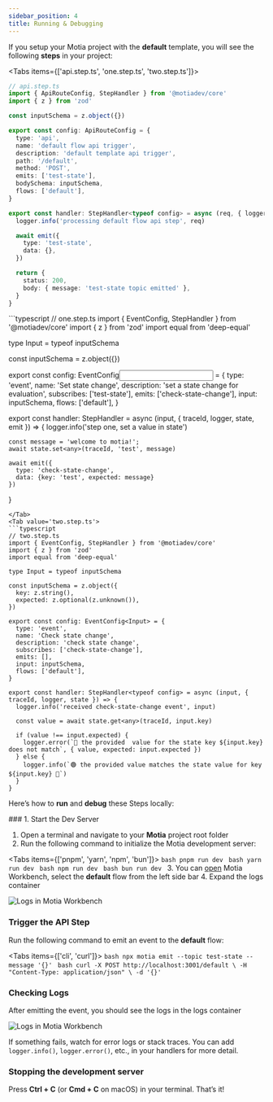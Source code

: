 ```yaml
---
sidebar_position: 4
title: Running & Debugging
---
```


If you setup your Motia project with the **default** template, you will see the following **steps** in your project:

<Tabs items={['api.step.ts', 'one.step.ts', 'two.step.ts']}>
  <Tab value='api.step.ts'>
  ```typescript
  // api.step.ts
  import { ApiRouteConfig, StepHandler } from '@motiadev/core'
  import { z } from 'zod'

  const inputSchema = z.object({})

  export const config: ApiRouteConfig = {
    type: 'api',
    name: 'default flow api trigger',
    description: 'default template api trigger',
    path: '/default',
    method: 'POST',
    emits: ['test-state'],
    bodySchema: inputSchema,
    flows: ['default'],
  }

  export const handler: StepHandler<typeof config> = async (req, { logger, emit }) => {
    logger.info('processing default flow api step', req)

    await emit({
      type: 'test-state',
      data: {},
    })

    return {
      status: 200,
      body: { message: 'test-state topic emitted' },
    }
  }
  ```
  </Tab>
  <Tab value='one.step.ts'>
  ```typescript
  // one.step.ts
  import { EventConfig, StepHandler } from '@motiadev/core'
  import { z } from 'zod'
  import equal from 'deep-equal'

  type Input = typeof inputSchema

  const inputSchema = z.object({})

  export const config: EventConfig<Input> = {
    type: 'event',
    name: 'Set state change',
    description: 'set a state change for evaluation',
    subscribes: ['test-state'],
    emits: ['check-state-change'],
    input: inputSchema,
    flows: ['default'],
  }

  export const handler: StepHandler<typeof config> = async (input, { traceId, logger, state, emit }) => {
    logger.info('step one, set a value in state')

    const message = 'welcome to motia!';
    await state.set<any>(traceId, 'test', message)

    await emit({
      type: 'check-state-change',
      data: {key: 'test', expected: message}
    })
  }
  ```
  </Tab>
  <Tab value='two.step.ts'>
  ```typescript
  // two.step.ts
  import { EventConfig, StepHandler } from '@motiadev/core'
  import { z } from 'zod'
  import equal from 'deep-equal'

  type Input = typeof inputSchema

  const inputSchema = z.object({
    key: z.string(),
    expected: z.optional(z.unknown()),
  })

  export const config: EventConfig<Input> = {
    type: 'event',
    name: 'Check state change',
    description: 'check state change',
    subscribes: ['check-state-change'],
    emits: [],
    input: inputSchema,
    flows: ['default'],
  }

  export const handler: StepHandler<typeof config> = async (input, { traceId, logger, state }) => {
    logger.info('received check-state-change event', input)

    const value = await state.get<any>(traceId, input.key)

    if (value !== input.expected) {
      logger.error(`🔴 the provided  value for the state key ${input.key} does not match`, { value, expected: input.expected })
    } else {
      logger.info(`🟢 the provided value matches the state value for key ${input.key} 🏁`)
    }
  }
  ```
  </Tab>
</Tabs>

Here’s how to **run** and **debug** these Steps locally:

<Steps>
  <Step>
  ### 1. Start the Dev Server

  1. Open a terminal and navigate to your **Motia** project root folder
  2. Run the following command to initialize the Motia development server:

  <Tabs items={['pnpm', 'yarn', 'npm', 'bun']}>
    <Tab value='pnpm'>
    ```bash
    pnpm run dev
    ```
    </Tab>
    <Tab value='yarn'>
    ```bash
    yarn run dev
    ```
    </Tab>
    <Tab value='npm'>
    ```bash
    npm run dev
    ```
    </Tab>
    <Tab value='bun'>
    ```bash
    bun run dev
    ```
    </Tab>
  </Tabs>
  3. You can [open](http://localhost:3000) Motia Workbench, select the **default** flow from the left side bar
  4. Expand the logs container

  ![Logs in Motia Workbench](./../img/logs.png)
  </Step>
  <Step>
  ### Trigger the API Step

  Run the following command to emit an event to the **default** flow:

  <Tabs items={['cli', 'curl']}>
    <Tab value='cli'>
    ```bash
    npx motia emit --topic test-state --message '{}'
    ```
    </Tab>
    <Tab value='curl'>
    ```bash
    curl -X POST http://localhost:3001/default \
     -H "Content-Type: application/json" \
     -d '{}'
    ```
    </Tab>
  </Tabs>
  </Step>
  <Step>
  ### Checking Logs

  After emitting the event, you should see the logs in the logs container

  ![Logs in Motia Workbench](./../img/logs.png)

  <Callout>If something fails, watch for error logs or stack traces. You can add `logger.info()`, `logger.error()`, etc., in your handlers for more detail.</Callout>
  </Step>
  <Step>
  ### Stopping the development server

  Press **Ctrl + C** (or **Cmd + C** on macOS) in your terminal. That’s it!
  </Step>
</Steps>
